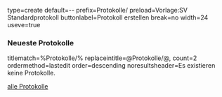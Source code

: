 <inputbox>
type=create
default={{CURRENTYEAR}}-{{CURRENTMONTH}}-{{CURRENTDAY2}}
prefix=Protokolle/
preload=Vorlage:SV Standardprotokoll
buttonlabel=Protokoll erstellen
break=no
width=24
useve=true
</inputbox>
<includeonly>
===Neueste Protokolle===
<dpl>
titlematch=%Protokolle/%
replaceintitle=@Protokolle/@,
count=2
ordermethod=lastedit
order=descending
noresultsheader=Es existieren keine Protokolle.
</dpl>

[[{{NAMESPACE}}:{{PAGENAME}}/Protokolle|<i class="bi bi-arrow-right-circle"></i> alle Protokolle]]</includeonly>
<noinclude>
{{Special:PrefixIndex/Protokolle/ |hideredirects=1 |stripprefix=1}}
</noinclude>